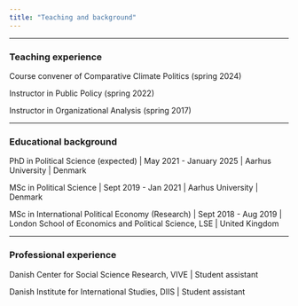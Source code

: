```yaml
---
title: "Teaching and background"
---
```


------------------------------------------------------------------------

### Teaching experience

Course convener of Comparative Climate Politics (spring 2024)

Instructor in Public Policy (spring 2022)

Instructor in Organizational Analysis (spring 2017)

------------------------------------------------------------------------

### Educational background

PhD in Political Science (expected) \| May 2021 - January 2025 \| Aarhus University \| Denmark

MSc in Political Science \| Sept 2019 - Jan 2021 \| Aarhus University \| Denmark

MSc in International Political Economy (Research) \| Sept 2018 - Aug 2019 \| London School of Economics and Political Science, LSE \| United Kingdom

------------------------------------------------------------------------

### Professional experience

Danish Center for Social Science Research, VIVE \| Student assistant

Danish Institute for International Studies, DIIS \| Student assistant
